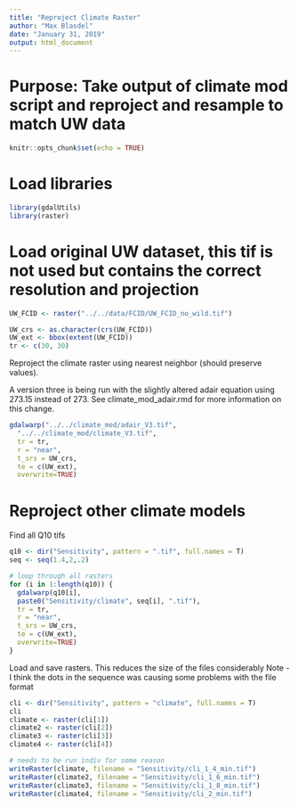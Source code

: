 ```yaml
---
title: "Reproject Climate Raster"
author: "Max Blasdel"
date: "January 31, 2019"
output: html_document
---
```


# Purpose: Take output of climate mod script and reproject and resample to match UW data

```r
knitr::opts_chunk$set(echo = TRUE)
```

# Load libraries

```r
library(gdalUtils)
library(raster)
```

# Load original UW dataset, this tif is not used but contains the correct resolution and projection 

```r
UW_FCID <- raster("../../data/FCID/UW_FCID_no_wild.tif")

UW_crs <- as.character(crs(UW_FCID))
UW_ext <- bbox(extent(UW_FCID))
tr <- c(30, 30)
```

Reproject the climate raster using nearest neighbor (should preserve values).

A version three is being run with the slightly altered adair equation using 273.15 instead of 273. See climate_mod_adair.rmd for more information on this change.
```r
gdalwarp("../../climate_mod/adair_V3.tif",
  "../../climate_mod/climate_V3.tif",
  tr = tr,
  r = "near",
  t_srs = UW_crs,
  te = c(UW_ext),
  overwrite=TRUE)
```

# Reproject other climate models

Find all Q10 tifs
```r
q10 <- dir("Sensitivity", pattern = ".tif", full.names = T)
seq <- seq(1.4,2,.2)

# loop through all rasters
for (i in 1:length(q10)) {
  gdalwarp(q10[i],
  paste0("Sensitivity/climate", seq[i], ".tif"),
  tr = tr,
  r = "near",
  t_srs = UW_crs,
  te = c(UW_ext),
  overwrite=TRUE)
}
```

Load and save rasters. This reduces the size of the files considerably
Note - I think the dots in the sequence was causing some problems with the file format
```r
cli <- dir("Sensitivity", pattern = "climate", full.names = T)
cli
climate <- raster(cli[1])
climate2 <- raster(cli[2])
climate3 <- raster(cli[3])
climate4 <- raster(cli[4])

# needs to be run indiv for some reason
writeRaster(climate, filename = "Sensitivity/cli_1_4_min.tif")
writeRaster(climate2, filename = "Sensitivity/cli_1_6_min.tif")
writeRaster(climate3, filename = "Sensitivity/cli_1_8_min.tif")
writeRaster(climate4, filename = "Sensitivity/cli_2_min.tif")

```

